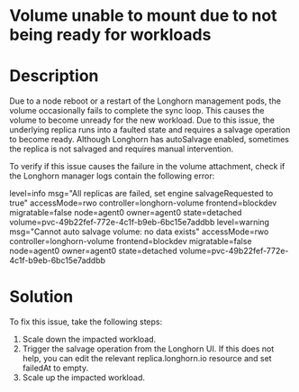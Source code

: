 ﻿# Volume unable to mount due to not being ready for workloads

# Description

Due to a node reboot or a restart of the Longhorn management pods, the volume occasionally fails to complete the sync loop. This causes the volume to become unready for the new workload. Due to this issue, the underlying replica runs into a faulted state and requires a salvage operation to become ready. Although Longhorn has autoSalvage enabled, sometimes the replica is not salvaged and requires manual intervention.

To verify if this issue causes the failure in the volume attachment, check if the Longhorn manager logs contain the following error:

level=info msg="All replicas are failed, set engine salvageRequested to true" accessMode=rwo controller=longhorn-volume frontend=blockdev migratable=false node=agent0 owner=agent0 state=detached volume=pvc-49b22fef-772e-4c1f-b9eb-6bc15e7addbb
    level=warning msg="Cannot auto salvage volume: no data exists" accessMode=rwo controller=longhorn-volume frontend=blockdev migratable=false node=agent0 owner=agent0 state=detached volume=pvc-49b22fef-772e-4c1f-b9eb-6bc15e7addbb

# Solution

To fix this issue, take the following steps:

1. Scale down the impacted workload.
2. Trigger the salvage operation from the Longhorn UI. If this does not help, you can edit the relevant replica.longhorn.io resource and set failedAt to empty.
3. Scale up the impacted workload.
